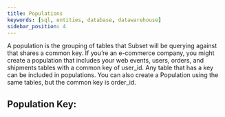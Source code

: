 ```yaml
---
title: Populations
keywords: [sql, entities, database, datawarehouse]
sidebar_position: 4
---
```


A population is the grouping of tables that Subset will be querying against that shares a common key. If you’re an e-commerce company, you might create a population that includes your web events, users, orders, and shipments tables with a common key of user_id. Any table that has a key can be included in populations. You can also create a Population using the same tables, but the common key is order_id.

## Population Key:
